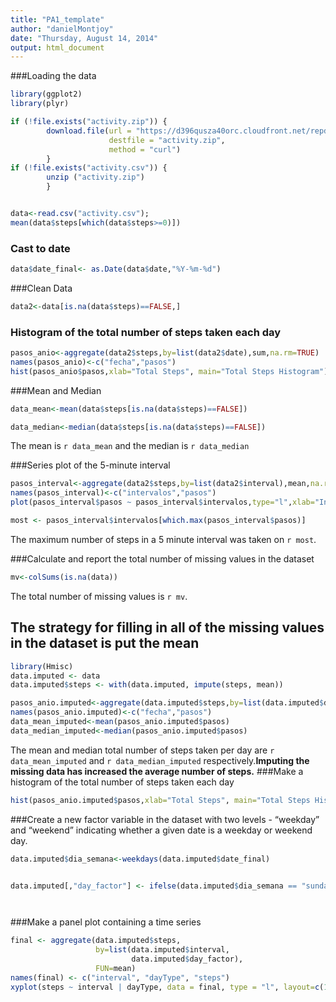 ```yaml
---
title: "PA1_template"
author: "danielMontjoy"
date: "Thursday, August 14, 2014"
output: html_document
---
```

###Loading the data
```r
library(ggplot2)
library(plyr)

if (!file.exists("activity.zip")) {
        download.file(url = "https://d396qusza40orc.cloudfront.net/repdata%2Fdata%2Factivity.zip",
                      destfile = "activity.zip",
                      method = "curl")
        }
if (!file.exists("activity.csv")) {
        unzip ("activity.zip")
        }


data<-read.csv("activity.csv");
mean(data$steps[which(data$steps>=0)])
```

### Cast to date

```r
data$date_final<- as.Date(data$date,"%Y-%m-%d")
```


###Clean Data
```r
data2<-data[is.na(data$steps)==FALSE,]
```

### Histogram of the total number of steps taken each day  
```r
pasos_anio<-aggregate(data2$steps,by=list(data2$date),sum,na.rm=TRUE)
names(pasos_anio)<-c("fecha","pasos")
hist(pasos_anio$pasos,xlab="Total Steps", main="Total Steps Histogram")
```
###Mean and Median  

```r
data_mean<-mean(data$steps[is.na(data$steps)==FALSE])

data_median<-median(data$steps[is.na(data$steps)==FALSE])

```

The mean is `r data_mean` and the median is `r data_median`  

###Series plot of the 5-minute interval  
```r
pasos_interval<-aggregate(data2$steps,by=list(data2$interval),mean,na.rm=TRUE)
names(pasos_interval)<-c("intervalos","pasos")
plot(pasos_interval$pasos ~ pasos_interval$intervalos,type="l",xlab="Interval",ylab="Average Steps", main="Average Daily Activity Pattern")
```

```r
most <- pasos_interval$intervalos[which.max(pasos_interval$pasos)]
```

The maximum number of steps in a 5 minute interval was taken on `r most`.

###Calculate and report the total number of missing values in the dataset  


```r
mv<-colSums(is.na(data))
```

The total number of missing values is `r mv`.  

## The strategy for filling in all of the missing values in the dataset is put the mean  

```r

library(Hmisc)
data.imputed <- data
data.imputed$steps <- with(data.imputed, impute(steps, mean))

pasos_anio.imputed<-aggregate(data.imputed$steps,by=list(data.imputed$date),sum,na.rm=TRUE)
names(pasos_anio.imputed)<-c("fecha","pasos")
data_mean_imputed<-mean(pasos_anio.imputed$pasos)
data_median_imputed<-median(pasos_anio.imputed$pasos)


````
The mean and median total number of steps taken per day are `r data_mean_imputed` and `r data_median_imputed` respectively.**Imputing the missing data has increased the average number of steps.**
###Make a histogram of the total number of steps taken each day
```r
hist(pasos_anio.imputed$pasos,xlab="Total Steps", main="Total Steps Histogram")
```

###Create a new factor variable in the dataset with two levels - "weekday" and "weekend" indicating whether a given date is a weekday or weekend day.

```r
data.imputed$dia_semana<-weekdays(data.imputed$date_final)


data.imputed[,"day_factor"] <- ifelse(data.imputed$dia_semana == "sunday" |data.imputed$dia_semana =="saturday","Weekend", "Weekday")




```

###Make a panel plot containing a time series

```r
final <- aggregate(data.imputed$steps,
                   by=list(data.imputed$interval,
                           data.imputed$day_factor),
                   FUN=mean)
names(final) <- c("interval", "dayType", "steps")
xyplot(steps ~ interval | dayType, data = final, type = "l", layout=c(1,2))
```



